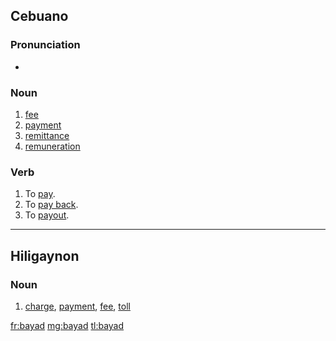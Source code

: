 {{also|bay-ad}}
==Cebuano==

===Pronunciation===
*{{hyphenation|ba|yad|lang=ceb}}

===Noun===
{{head|ceb|verb}}

# [[fee]]
# [[payment]]
# [[remittance]]
# [[remuneration]]

===Verb===
{{head|ceb|verb}}

# To [[pay]].
# To [[pay back]].
# To [[payout]].

----
==Hiligaynon==

===Noun===
{{hil-noun|báyad}}

# [[charge]], [[payment]], [[fee]], [[toll]]

[[fr:bayad]]
[[mg:bayad]]
[[tl:bayad]]